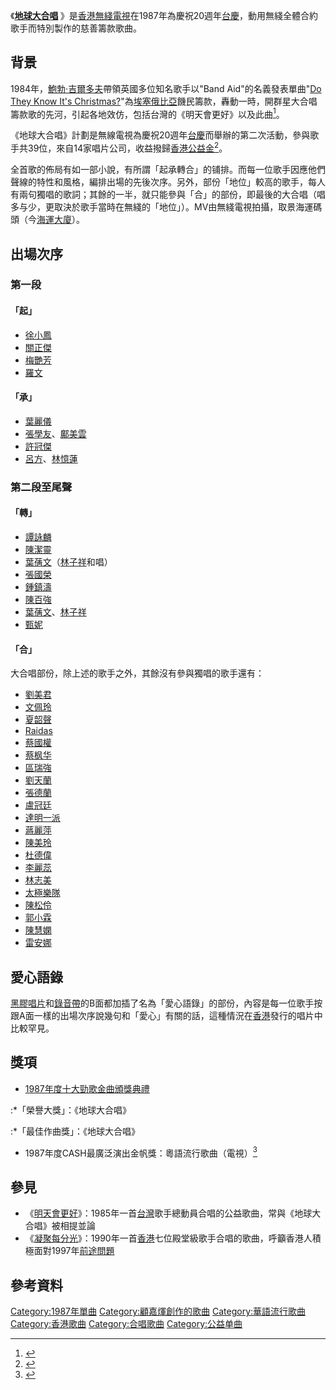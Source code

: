 {{Original research|time=2012-11-12T06:46:42+00:00}}
{{Infobox song <!-- See Wikipedia:WikiProject_Albums -->
| name     = 地球大合唱
| type     = [[單曲|單曲]]
| artist   = [[電視廣播有限公司|無綫電視]]群星
| cover    = 地球大合唱.jpg
| released = 1987年9月28日<ref name="華"/>
| recorded = 1987年
| genre    = [[粵語流行音樂|粵語流行音樂]]
| length   = 13:20
| format   = [[黑膠唱片|黑膠唱片]]、[[錄音帶|錄音帶]]
| label    = [[黑白唱片|黑白唱片]]、[[華星唱片|華星娛樂]]、[[索尼音樂娛樂|CBS新力]]、[[新藝寶唱片|新藝寶]]、[[娛樂唱片|娛樂唱片]]、[[博德曼音樂_(香港)|現代唱片]]、[[迪生唱片|DMI]]、[[百代唱片_(香港)|百代唱片]]、[[寶麗金_(香港)|寶麗金]]、銀星唱片、藝視唱片、[[電視廣播有限公司|電視廣播有限公司]]、[[華納音樂_(香港)|華納唱片]]、[[永恆唱片|永恒唱片]]、永高娛樂
| A-side   = 地球大合唱
| B-side   = 愛心語錄（眾星獨白）
| studio   = {{BHKG}}新力唱片錄音室
| composer = 顧嘉煇
| lyricist = 林振強
| arranger = 顧嘉煇
| producer = 顧嘉煇
}}
《'''[https://www.facebook.com/mybookroom/photos/pcb.4863956166980895/4863870026989509 地球大合唱] {{Wayback|url=https://www.facebook.com/mybookroom/photos/pcb.4863956166980895/4863870026989509 |date=20220609092633 }}'''》是[[香港電視廣播有限公司|香港無綫電視]]在1987年為慶祝20週年[[台慶|台慶]]，動用無綫全體合約歌手而特別製作的慈善籌款歌曲。

== 背景 ==
1984年，[[鲍勃·格尔多夫|鮑勃·吉爾多夫]]帶領英國多位知名歌手以"Band Aid"的名義發表單曲"[[Do_They_Know_It's_Christmas?|Do They Know It's Christmas?]]"為[[埃塞俄比亞|埃塞俄比亞]]饑民籌款，轟動一時，開群星大合唱籌款歌的先河，引起各地效仿，包括台灣的《明天會更好》以及此曲<ref>{{Cite news|url=https://www.hk01.com/%E6%89%AD%E8%80%B3%E4%BB%94/139384/1984%E5%B9%B4-band-aid%E9%96%8B%E5%89%B5%E4%BA%86%E7%BE%A4%E6%98%9F%E5%A4%A7%E5%90%88%E5%94%B1%E7%B1%8C%E6%AC%BE%E6%AD%8C%E5%85%88%E6%B2%B3|title=1984年，Band Aid開創了群星大合唱籌款歌先河|author=袁智聰|date=2017-12-06|work=HK01|publisher=|accessdate=|language=|format=|archive-date=2020-09-04|archive-url=https://web.archive.org/web/20200904161522/https://www.hk01.com/%E6%89%AD%E8%80%B3%E4%BB%94/139384/1984%E5%B9%B4-band-aid%E9%96%8B%E5%89%B5%E4%BA%86%E7%BE%A4%E6%98%9F%E5%A4%A7%E5%90%88%E5%94%B1%E7%B1%8C%E6%AC%BE%E6%AD%8C%E5%85%88%E6%B2%B3|dead-url=no}}</ref>。

《地球大合唱》計劃是無線電視為慶祝20週年[[台慶|台慶]]而舉辦的第二次活動，參與歌手共39位，來自14家唱片公司，收益撥歸[[香港公益金|香港公益金]]<ref name="華">{{Cite news|url=|title=羣星携手共襄善舉 灌錄「地球大合唱」|author=|date=1987-09-16|work=華僑日報|publisher=|accessdate=|language=|format=}}</ref>。

全首歌的佈局有如一部小說，有所謂「起承轉合」的铺排。而每一位歌手因應他們聲線的特性和風格，編排出場的先後次序。另外，部份「地位」較高的歌手，每人有兩句獨唱的歌詞；其餘的一半，就只能參與「合」的部份，即最後的大合唱（唱多与少，更取決於歌手當時在無綫的「地位」）。MV由無綫電視拍攝，取景海運碼頭（今[[海運大廈|海運大廈]]）。

== 出場次序 ==
=== 第一段 ===
==== 「起」 ====
* [[徐小鳳|徐小鳳]]
* [[關正傑|關正傑]]
* [[梅艷芳|梅艷芳]]
* [[羅文|羅文]]
==== 「承」 ====
* [[葉麗儀|葉麗儀]]
* [[張學友|張學友]]、[[鄺美雲|鄺美雲]]
* [[許冠傑|許冠傑]] 
* [[呂方|呂方]]、[[林憶蓮|林憶蓮]]

=== 第二段至尾聲 ===
==== 「轉」 ====
* [[譚詠麟|譚詠麟]]
* [[陳潔靈|陳潔靈]]
* [[葉蒨文|葉蒨文]]（[[林子祥|林子祥]]和唱）
* [[張國榮|張國榮]]
* [[鍾鎮濤|鍾鎮濤]]
* [[陳百強|陳百強]]
* [[葉蒨文|葉蒨文]]、[[林子祥|林子祥]]
* [[甄妮|甄妮]]

==== 「合」 ====
大合唱部份，除上述的歌手之外，其餘沒有參與獨唱的歌手還有：

* [[劉美君|劉美君]]
* [[文佩玲|文佩玲]]
* [[夏韶聲|夏韶聲]]
* [[Raidas|Raidas]]
* [[蔡國權|蔡國權]]
* [[蔡枫华|蔡枫华]]
* [[區瑞強|區瑞強]]
* [[劉天蘭|劉天蘭]]
* [[張德蘭|張德蘭]]
* [[盧冠廷|盧冠廷]]
* [[達明一派|達明一派]]
* [[蔣麗萍|蔣麗萍]]
* [[陈美玲_(香港艺人)|陳美玲]]
* [[杜德偉|杜德偉]]
* [[李麗蕊|李麗蕊]]
* [[林志美|林志美]]
* [[太極樂隊|太極樂隊]]
* [[陳松伶|陳松伶]]
* [[郭小霖|郭小霖]]
* [[陳慧嫻|陳慧嫻]]
* [[雷安娜|雷安娜]]

== 愛心語錄 ==
[[黑膠唱片|黑膠唱片]]和[[錄音帶|錄音帶]]的B面都加插了名為「愛心語錄」的部份，內容是每一位歌手按跟A面一樣的出場次序說幾句和「愛心」有關的話，這種情況在[[香港|香港]]發行的唱片中比較罕見。

== 獎項 ==
*[[1987年度十大勁歌金曲得獎名單|1987年度十大勁歌金曲頒獎典禮]]
:*「榮譽大獎」：《地球大合唱》
:*「最佳作曲獎」：《地球大合唱》

*1987年度CASH最廣泛演出金帆獎：粵語流行歌曲（電視）<ref>{{Cite web|title=1988年頒發獎項名單|url=https://www.cash.org.hk/download.php?file=//files/pdf/media_centre/golden_sail_most_performed_awards/1988%20Most%20Performed_C.pdf|accessdate=|author=|date=|format=pdf|publisher=CASH|language=中文|archive-date=2022-06-09|archive-url=https://web.archive.org/web/20220609092513/https://www.cash.org.hk/download.php?file=%2F%2Ffiles%2Fpdf%2Fmedia_centre%2Fgolden_sail_most_performed_awards%2F1988%20Most%20Performed_C.pdf}}</ref>
==參見==
*《[[明天會更好|明天會更好]]》：1985年一首[[台灣|台灣]]歌手總動員合唱的公益歌曲，常與《地球大合唱》被相提並論
*《[[凝聚每分光|凝聚每分光]]》：1990年一首[[香港|香港]]七位殿堂級歌手合唱的歌曲，呼籲香港人積極面對1997年[[香港主權移交|前途問題]]

==參考資料==
{{reflist}}

[[Category:1987年單曲|Category:1987年單曲]]
[[Category:顧嘉煇創作的歌曲|Category:顧嘉煇創作的歌曲]]
[[Category:華語流行歌曲|Category:華語流行歌曲]]
[[Category:香港歌曲|Category:香港歌曲]]
[[Category:合唱歌曲|Category:合唱歌曲]]
[[Category:公益单曲|Category:公益单曲]]